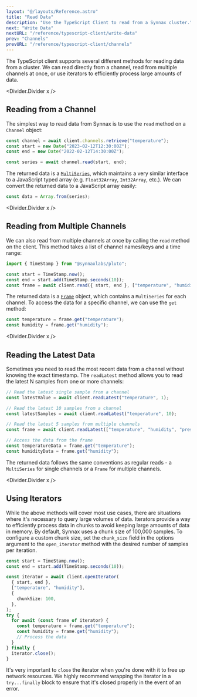 ```yaml
---
layout: "@/layouts/Reference.astro"
title: "Read Data"
description: "Use the TypeScript Client to read from a Synnax cluster."
next: "Write Data"
nextURL: "/reference/typescript-client/write-data"
prev: "Channels"
prevURL: "/reference/typescript-client/channels"
---
```



The TypeScript client supports several different methods for reading data from a
cluster. We can read directly from a channel, read from multiple channels at once, or
use iterators to efficiently process large amounts of data.

<Divider.Divider x />

## Reading from a Channel

The simplest way to read data from Synnax is to use the `read` method on a `Channel`
object:

```typescript
const channel = await client.channels.retrieve("temperature");
const start = new Date("2023-02-12T12:30:00Z");
const end = new Date("2022-02-12T14:30:00Z");

const series = await channel.read(start, end);
```

The returned data is a
[`MultiSeries`](/reference/typescript-client/series-and-frames#series), which maintains
a very similar interface to a JavaScript typed array (e.g. `Float32Array`, `Int32Array`,
etc.). We can convert the returned data to a JavaScript array easily:

```typescript
const data = Array.from(series);
```

<Divider.Divider x />

## Reading from Multiple Channels

We can also read from multiple channels at once by calling the `read` method on the
client. This method takes a list of channel names/keys and a time range:

```typescript
import { TimeStamp } from "@synnaxlabs/pluto";

const start = TimeStamp.now();
const end = start.add(TimeStamp.seconds(10));
const frame = await client.read({ start, end }, ["temperature", "humidity"]);
```

The returned data is a [`Frame`](/reference/typescript-client/series-and-frames#series)
object, which contains a `MultiSeries` for each channel. To access the data for a
specific channel, we can use the `get` method:

```typescript
const temperature = frame.get("temperature");
const humidity = frame.get("humidity");
```

<Divider.Divider x />

## Reading the Latest Data

Sometimes you need to read the most recent data from a channel without knowing the exact
timestamp. The `readLatest` method allows you to read the latest N samples from one or
more channels:

```typescript
// Read the latest single sample from a channel
const latestValue = await client.readLatest("temperature", 1);

// Read the latest 10 samples from a channel
const latestSamples = await client.readLatest("temperature", 10);

// Read the latest 5 samples from multiple channels
const frame = await client.readLatest(["temperature", "humidity", "pressure"], 5);

// Access the data from the frame
const temperatureData = frame.get("temperature");
const humidityData = frame.get("humidity");
```

The returned data follows the same conventions as regular reads - a `MultiSeries` for
single channels or a `Frame` for multiple channels.

<Divider.Divider x />

## Using Iterators

While the above methods will cover most use cases, there are situations where it's
necessary to query large volumes of data. Iterators provide a way to efficiently process
data in chunks to avoid keeping large amounts of data in memory. By default, Synnax uses
a chunk size of 100,000 samples. To configure a custom chunk size, set the `chunk_size`
field in the options argument to the `open_iterator` method with the desired number of
samples per iteration.

```typescript
const start = TimeStamp.now();
const end = start.add(TimeStamp.seconds(10));

const iterator = await client.openIterator(
  { start, end },
  ["temperature", "humidity"],
  {
    chunkSize: 100,
  },
);
try {
  for await (const frame of iterator) {
    const temperature = frame.get("temperature");
    const humidity = frame.get("humidity");
    // Process the data
  }
} finally {
  iterator.close();
}
```

It's very important to `close` the iterator when you're done with it to free up network
resources. We highly recommend wrapping the iterator in a `try...finally` block to
ensure that it's closed properly in the event of an error.
